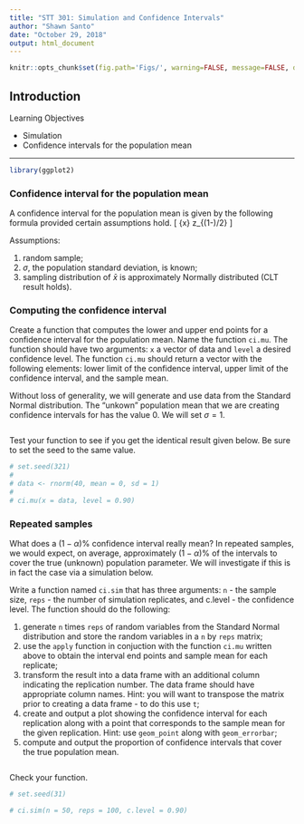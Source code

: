 ---
title: "STT 301: Simulation and Confidence Intervals"
author: "Shawn Santo"
date: "October 29, 2018"
output: html_document
---

```{r global_options, include=FALSE}
knitr::opts_chunk$set(fig.path='Figs/', warning=FALSE, message=FALSE, dev = "png", comment = NA)
```

## Introduction

Learning Objectives

  - Simulation
  - Confidence intervals for the population mean
  
*************************

```{r}
library(ggplot2)
```

### Confidence interval for the population mean

A confidence interval for the population mean is given by the following formula provided certain assumptions hold.
\[
\bar{x} \pm z_{(1-\alpha)/2}\frac{\sigma}{\sqrt{n}}
\]

Assumptions:

  1. random sample;
  2. $\sigma$, the population standard deviation, is known;
  3. sampling distribution of $\bar{x}$ is approximately Normally distributed (CLT result holds).

### Computing the confidence interval

Create a function that computes the lower and upper end points for a confidence interval for the population mean. Name the function `ci.mu`. The function should have two arguments: `x` a vector of data and `level` a desired confidence level. The function `ci.mu` should return a vector with the following elements: lower limit of the confidence interval, upper limit of the confidence interval, and the sample mean.

Without loss of generality, we will generate and use data from the Standard Normal distribution. The "unkown" population mean that we are creating confidence intervals for has the value 0. We will set $\sigma = 1$.

```{r }


```

Test your function to see if you get the identical result given below. Be sure to set the seed to the same value.

```{r}
# set.seed(321)
# 
# data <- rnorm(40, mean = 0, sd = 1)
# 
# ci.mu(x = data, level = 0.90)
```

### Repeated samples

What does a $(1-\alpha)\%$ confidence interval really mean? In repeated samples, we would expect, on average, approximately $(1-\alpha)\%$ of the intervals to cover the true (unknown) population parameter. We will investigate if this is in fact the case via a simulation below.

Write a function named `ci.sim` that has three arguments: `n` - the sample size, `reps` - the number of simulation replicates, and c.level - the confidence level. The function should do the following:

  1. generate `n` times `reps` of random variables from the Standard Normal distribution and store the random variables in a `n` by `reps` matrix;
  2. use the `apply` function in conjuction with the function `ci.mu` written above to obtain the interval end points and sample mean for each replicate;
  3. transform the result into a data frame with an additional column indicating the replication number. The data frame should have appropriate column names. Hint: you will want to transpose the matrix prior to creating a data frame - to do this use `t`;
  4. create and output a plot showing the confidence interval for each replication along with a point that corresponds to the sample mean for the given replication. Hint: use `geom_point` along with `geom_errorbar`;
  5. compute and output the proportion of confidence intervals that cover the true population mean.

```{r echo = FALSE}


```

Check your function.

```{r fig.width=9}

# set.seed(31)

# ci.sim(n = 50, reps = 100, c.level = 0.90)
```

